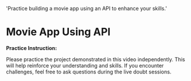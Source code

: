 
  'Practice building a movie app using an API to enhance your skills.'

<HeroPattern />

# Movie App Using API

**Practice Instruction:**

Please practice the project demonstrated in this video independently. This will help reinforce your understanding and skills. If you encounter challenges, feel free to ask questions during the live doubt sessions.

